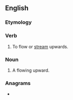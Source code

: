 ==English==

===Etymology===
{{prefix|en|up|flow}}

===Verb===
{{en-verb}}

# {{lb|en|intransitive|obsolete}} To flow or [[stream]] upwards.
#: {{rfquotek|en|Robert Southey}}

===Noun===
{{en-noun}}

# A flowing upward.

===Anagrams===
* {{anagrams|en|a=flopuw|wolf up}}